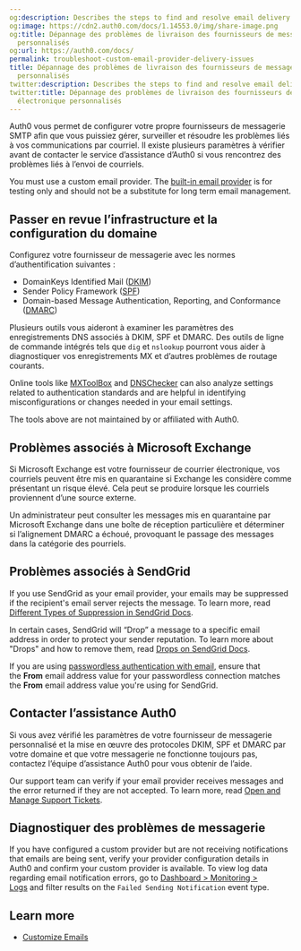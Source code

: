 ```yaml
---
og:description: Describes the steps to find and resolve email delivery issues.
og:image: https://cdn2.auth0.com/docs/1.14553.0/img/share-image.png
og:title: Dépannage des problèmes de livraison des fournisseurs de messagerie électronique
  personnalisés
og:url: https://auth0.com/docs/
permalink: troubleshoot-custom-email-provider-delivery-issues
title: Dépannage des problèmes de livraison des fournisseurs de messagerie électronique
  personnalisés
twitter:description: Describes the steps to find and resolve email delivery issues.
twitter:title: Dépannage des problèmes de livraison des fournisseurs de messagerie
  électronique personnalisés
---
```


Auth0 vous permet de configurer votre propre fournisseurs de messagerie SMTP afin que vous puissiez gérer, surveiller et résoudre les problèmes liés à vos communications par courriel. Il existe plusieurs paramètres à vérifier avant de contacter le service d’assistance d’Auth0 si vous rencontrez des problèmes liés à l’envoi de courriels.

You must use a custom email provider. The [built-in email provider](https://manage.auth0.com/#/templates/provider) is for testing only and should not be a substitute for long term email management.

## Passer en revue l’infrastructure et la configuration du domaine

Configurez votre fournisseur de messagerie avec les normes d’authentification suivantes :

* DomainKeys Identified Mail ([DKIM](http://dkim.org/))
* Sender Policy Framework ([SPF](https://datatracker.ietf.org/doc/rfc7208/))
* Domain-based Message Authentication, Reporting, and Conformance ([DMARC](https://dmarc.org/))

Plusieurs outils vous aideront à examiner les paramètres des enregistrements DNS associés à DKIM, SPF et DMARC. Des outils de ligne de commande intégrés tels que `dig` et `nslookup` pourront vous aider à diagnostiquer vos enregistrements MX et d’autres problèmes de routage courants.

Online tools like [MXToolBox](https://mxtoolbox.com/) and [DNSChecker](https://dnschecker.org/all-tools.php) can also analyze settings related to authentication standards and are helpful in identifying misconfigurations or changes needed in your email settings.

<Warning>

The tools above are not maintained by or affiliated with Auth0.

</Warning>

## Problèmes associés à Microsoft Exchange

Si Microsoft Exchange est votre fournisseur de courrier électronique, vos courriels peuvent être mis en quarantaine si Exchange les considère comme présentant un risque élevé. Cela peut se produire lorsque les courriels proviennent d’une source externe.

Un administrateur peut consulter les messages mis en quarantaine par Microsoft Exchange dans une boîte de réception particulière et déterminer si l’alignement DMARC a échoué, provoquant le passage des messages dans la catégorie des pourriels.

## Problèmes associés à SendGrid

If you use SendGrid as your email provider, your emails may be suppressed if the recipient's email server rejects the message. To learn more, read [Different Types of Suppression in SendGrid Docs](https://docs.sendgrid.com/ui/sending-email/index-suppressions#different-types-of-suppressions).

In certain cases, SendGrid will “Drop” a message to a specific email address in order to protect your sender reputation. To learn more about "Drops" and how to remove them, read [Drops on SendGrid Docs](https://docs.sendgrid.com/glossary/drops).

If you are using [passwordless authentication with email](/docs/authenticate/passwordless#email), ensure that the **From** email address value for your <Tooltip tip="Passwordless: Form of authentication that does not rely on a password as the first factor." cta="View Glossary" href="/docs/glossary?term=passwordless">passwordless</Tooltip> connection matches the **From** email address value you're using for SendGrid.

## Contacter l’assistance Auth0

Si vous avez vérifié les paramètres de votre fournisseur de messagerie personnalisé et la mise en œuvre des protocoles DKIM, SPF et DMARC par votre domaine et que votre messagerie ne fonctionne toujours pas, contactez l’équipe d’assistance Auth0 pour vous obtenir de l’aide.

Our support team can verify if your email provider receives messages and the error returned if they are not accepted. To learn more, read [Open and Manage Support Tickets](/docs/troubleshoot/customer-support/open-and-manage-support-tickets).

## Diagnostiquer des problèmes de messagerie

If you have configured a custom provider but are not receiving notifications that emails are being sent, verify your provider configuration details in Auth0 and confirm your custom provider is available. To view log data regarding email notification errors, go to [Dashboard > Monitoring > Logs](https://manage.auth0.com/#/logs) and filter results on the `Failed Sending Notification` event type.

## Learn more

* [Customize Emails](/docs/customize/email)